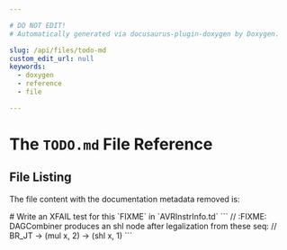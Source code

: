 ```yaml
---

# DO NOT EDIT!
# Automatically generated via docusaurus-plugin-doxygen by Doxygen.

slug: /api/files/todo-md
custom_edit_url: null
keywords:
  - doxygen
  - reference
  - file

---
```





# The `TODO.md` File Reference

<DoxygenPage pluginConfig={pluginConfig}>




## File Listing

The file content with the documentation metadata removed is:

<ProgramListing>

<CodeLine><span class="doxyHighlight"># Write an XFAIL test for this &#96;FIXME&#96; in &#96;AVRInstrInfo.td&#96;</span></CodeLine>
<CodeLine></CodeLine>
<CodeLine><span class="doxyHighlight">&#96;&#96;&#96;</span></CodeLine>
<CodeLine><span class="doxyHighlight">// :FIXME: DAGCombiner produces an shl node after legalization from these seq:</span></CodeLine>
<CodeLine><span class="doxyHighlight">// BR&#95;JT -&gt; (mul x, 2) -&gt; (shl x, 1)</span></CodeLine>
<CodeLine><span class="doxyHighlight">&#96;&#96;&#96;</span></CodeLine>
<CodeLine></CodeLine>

</ProgramListing>


</DoxygenPage>
